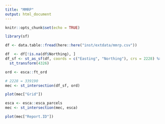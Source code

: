 ```yaml
---
title: "MMRP"
output: html_document
---
```


```r
knitr::opts_chunk$set(echo = TRUE)
```

```r
library(sf)
```

```r
df <- data.table::fread(here::here("inst/extdata/mmrp.csv"))
```

```r
df  <- df[!is.na(df$Northing), ]
df_sf <- st_as_sf(df, coords = c("Easting", "Northing"), crs = 2228) %>%
  st_transform(4326)
```

```r
ord <- esca::ft_ord
```

```r
# 2228 = 339190
mec <- st_intersection(df_sf, ord)
```

```r
plot(mec["Grid"])
```
```r
esca <- esca::esca_parcels
mec <- st_intersection(mec, esca)
```
```r
plot(mec["Report.ID"])
```

